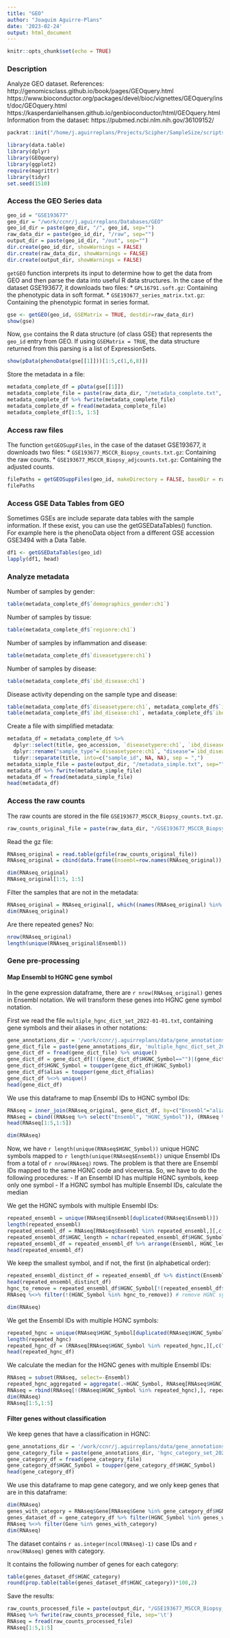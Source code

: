 ```yaml
---
title: "GEO"
author: "Joaquim Aguirre-Plans"
date: '2023-02-24'
output: html_document
---
```


```r
knitr::opts_chunk$set(echo = TRUE)
```



### Description

Analyze GEO dataset.
References:
http://genomicsclass.github.io/book/pages/GEOquery.html
https://www.bioconductor.org/packages/devel/bioc/vignettes/GEOquery/inst/doc/GEOquery.html
https://kasperdanielhansen.github.io/genbioconductor/html/GEOquery.html 
Information from the dataset:
https://pubmed.ncbi.nlm.nih.gov/36109152/

```r
packrat::init("/home/j.aguirreplans/Projects/Scipher/SampleSize/scripts/SampleSizeR")
```

```r
library(data.table)
library(dplyr)
library(GEOquery)
library(ggplot2)
require(magrittr)
library(tidyr)
set.seed(1510)
```



### Access the GEO Series data

```r
geo_id = "GSE193677"
geo_dir = "/work/ccnr/j.aguirreplans/Databases/GEO"
geo_id_dir = paste(geo_dir, "/", geo_id, sep="")
raw_data_dir = paste(geo_id_dir, "/raw", sep="")
output_dir = paste(geo_id_dir, "/out", sep="")
dir.create(geo_id_dir, showWarnings = FALSE)
dir.create(raw_data_dir, showWarnings = FALSE)
dir.create(output_dir, showWarnings = FALSE)
```

`getGEO` function interprets its input to determine how to get the data from GEO and then parse the data into useful R data structures.
In the case of the dataset GSE193677, it downloads two files:
* `GPL16791.soft.gz`: Containing the phenotypic data in soft format.
* `GSE193677_series_matrix.txt.gz`: Containing the phenotypic format in series format.

```r
gse <- getGEO(geo_id, GSEMatrix = TRUE, destdir=raw_data_dir)
show(gse)
```

Now, `gse` contains the R data structure (of class GSE) that represents the `geo_id` entry from GEO.
If using `GSEMatrix = TRUE`, the data structure returned from this parsing is a list of ExpressionSets.

```r
show(pData(phenoData(gse[[1]]))[1:5,c(1,6,8)])
```

Store the metadata in a file:

```r
metadata_complete_df = pData(gse[[1]])
metadata_complete_file = paste(raw_data_dir, "/metadata_complete.txt", sep="")
metadata_complete_df %>% fwrite(metadata_complete_file)
metadata_complete_df = fread(metadata_complete_file)
metadata_complete_df[1:5, 1:5]
```



### Access raw files

The function `getGEOSuppFiles`, in the case of the dataset GSE193677, it downloads two files:
* `GSE193677_MSCCR_Biopsy_counts.txt.gz`: Containing the raw counts.
* `GSE193677_MSCCR_Biopsy_adjcounts.txt.gz`: Containing the adjusted counts.

```r
filePaths = getGEOSuppFiles(geo_id, makeDirectory = FALSE, baseDir = raw_data_dir)
filePaths
```



### Access GSE Data Tables from GEO

Sometimes GSEs are include separate data tables with the sample information. If these exist, you can use the getGSEDataTables() function. For example here is the phenoData object from a different GSE accession GSE3494 with a Data Table.

```r
df1 <- getGSEDataTables(geo_id)
lapply(df1, head)
```



### Analyze metadata

Number of samples by gender:

```r
table(metadata_complete_df$`demographics_gender:ch1`)
```

Number of samples by tissue:

```r
table(metadata_complete_df$`regionre:ch1`)
```

Number of samples by inflammation and disease:

```r
table(metadata_complete_df$`diseasetypere:ch1`)
```

Number of samples by disease:

```r
table(metadata_complete_df$`ibd_disease:ch1`)
```

Disease activity depending on the sample type and disease:

```r
table(metadata_complete_df$`diseasetypere:ch1`, metadata_complete_df$`ibd_clinicianmeasure_inactive_active:ch1`)
table(metadata_complete_df$`ibd_disease:ch1`, metadata_complete_df$`ibd_clinicianmeasure_inactive_active:ch1`)
```

Create a file with simplified metadata:

```r
metadata_df = metadata_complete_df %>%
  dplyr::select(title, geo_accession, `diseasetypere:ch1`, `ibd_disease:ch1`, `ibd_clinicianmeasure_inactive_active:ch1`, `demographics_gender:ch1`, `regionre:ch1`, `study_eligibility_age_at_endo:ch1`) %>%
  dplyr::rename("sample_type"=`diseasetypere:ch1`, "disease"=`ibd_disease:ch1`, "disease_activity"=`ibd_clinicianmeasure_inactive_active:ch1`, "gender"=`demographics_gender:ch1`, "tissue"=`regionre:ch1`, "age"=`study_eligibility_age_at_endo:ch1`) %>%
  tidyr::separate(title, into=c("sample_id", NA, NA), sep = ",")
metadata_simple_file = paste(output_dir, "/metadata_simple.txt", sep="")
metadata_df %>% fwrite(metadata_simple_file)
metadata_df = fread(metadata_simple_file)
head(metadata_df)
```


### Access the raw counts

The raw counts are stored in the file `GSE193677_MSCCR_Biopsy_counts.txt.gz`.

```r
raw_counts_original_file = paste(raw_data_dir, "/GSE193677_MSCCR_Biopsy_counts.txt.gz", sep="")
```

Read the gz file:

```r
RNAseq_original = read.table(gzfile(raw_counts_original_file))
RNAseq_original = cbind(data.frame(Ensembl=row.names(RNAseq_original)), RNAseq_original)
```

```r
dim(RNAseq_original)
RNAseq_original[1:5, 1:5]
```

Filter the samples that are not in the metadata:

```r
RNAseq_original = RNAseq_original[, which((names(RNAseq_original) %in% c("Ensembl", metadata_df$sample_id)==TRUE))]
dim(RNAseq_original)
```

Are there repeated genes? No:

```r
nrow(RNAseq_original)
length(unique(RNAseq_original$Ensembl))
```


### Gene pre-processing

#### Map Ensembl to HGNC gene symbol

In the gene expression dataframe, there are `r nrow(RNAseq_original)` genes in Ensembl notation. We will transform these genes into HGNC gene symbol notation.

First we read the file `multiple_hgnc_dict_set_2022-01-01.txt`, containing gene symbols and their aliases in other notations:

```r
gene_annotations_dir = '/work/ccnr/j.aguirreplans/data/gene_annotations/data/out'
gene_dict_file = paste(gene_annotations_dir, 'multiple_hgnc_dict_set_2022-01-01.txt', sep='/')
gene_dict_df = fread(gene_dict_file) %>% unique()
gene_dict_df = gene_dict_df[!((gene_dict_df$HGNC_Symbol=="")|(gene_dict_df$alias=="")),]
gene_dict_df$HGNC_Symbol = toupper(gene_dict_df$HGNC_Symbol)
gene_dict_df$alias = toupper(gene_dict_df$alias)
gene_dict_df %<>% unique()
head(gene_dict_df)
```

We use this dataframe to map Ensembl IDs to HGNC symbol IDs:

```r
RNAseq = inner_join(RNAseq_original, gene_dict_df, by=c("Ensembl"="alias"))
RNAseq = cbind((RNAseq %>% select("Ensembl", "HGNC_Symbol")), (RNAseq %>% select(-"Ensembl", -"HGNC_Symbol"))) %>% unique()
head(RNAseq[1:5,1:5])
```

```r
dim(RNAseq)
```

Now, we have `r length(unique(RNAseq$HGNC_Symbol))` unique HGNC symbols mapped to `r length(unique(RNAseq$Ensembl))` unique Ensembl IDs from a total of `r nrow(RNAseq)` rows. The problem is that there are Ensembl IDs mapped to the same HGNC code and viceversa. So, we have to do the following procedures:
- If an Ensembl ID has multiple HGNC symbols, keep only one symbol
- If a HGNC symbol has multiple Ensembl IDs, calculate the median

We get the HGNC symbols with multiple Ensembl IDs:

```r
repeated_ensembl = unique(RNAseq$Ensembl[duplicated(RNAseq$Ensembl)])
length(repeated_ensembl)
repeated_ensembl_df = RNAseq[RNAseq$Ensembl %in% repeated_ensembl,][,c("Ensembl", "HGNC_Symbol")]
repeated_ensembl_df$HGNC_length = nchar(repeated_ensembl_df$HGNC_Symbol)
repeated_ensembl_df = repeated_ensembl_df %>% arrange(Ensembl, HGNC_length, HGNC_Symbol) %>% unique()
head(repeated_ensembl_df)
```

We keep the smallest symbol, and if not, the first (in alphabetical order):

```r
repeated_ensembl_distinct_df = repeated_ensembl_df %>% distinct(Ensembl, .keep_all = TRUE) %>% select(Ensembl, HGNC_Symbol) # dplyr::distinct keeps only the first distinct row in terms of Ensembl
head(repeated_ensembl_distinct_df)
hgnc_to_remove = repeated_ensembl_df$HGNC_Symbol[!(repeated_ensembl_df$HGNC_Symbol %in% repeated_ensembl_distinct_df$HGNC_Symbol)] # we get the HGNC_Symbol to remove
RNAseq %<>% filter(!(HGNC_Symbol %in% hgnc_to_remove)) # remove HGNC symbols selected before
```

```r
dim(RNAseq)
```

We get the Ensembl IDs with multiple HGNC symbols:

```r
repeated_hgnc = unique(RNAseq$HGNC_Symbol[duplicated(RNAseq$HGNC_Symbol)])
length(repeated_hgnc)
repeated_hgnc_df = (RNAseq[RNAseq$HGNC_Symbol %in% repeated_hgnc,][,c("Ensembl", "HGNC_Symbol")]) %>% arrange(HGNC_Symbol, Ensembl)
head(repeated_hgnc_df)
```

We calculate the median for the HGNC genes with multiple Ensembl IDs:

```r
RNAseq = subset(RNAseq, select=-Ensembl)
repeated_hgnc_aggregated = aggregate(.~HGNC_Symbol, RNAseq[RNAseq$HGNC_Symbol %in% repeated_hgnc,], median)
RNAseq = rbind(RNAseq[!(RNAseq$HGNC_Symbol %in% repeated_hgnc),], repeated_hgnc_aggregated) %>% rename("Gene"="HGNC_Symbol")
dim(RNAseq)
RNAseq[1:5,1:5]
```


#### Filter genes without classification

We keep genes that have a classification in HGNC:

```r
gene_annotations_dir = '/work/ccnr/j.aguirreplans/data/gene_annotations/data/out'
gene_category_file = paste(gene_annotations_dir, 'hgnc_category_set_2022-01-01.txt', sep='/')
gene_category_df = fread(gene_category_file)
gene_category_df$HGNC_Symbol = toupper(gene_category_df$HGNC_Symbol)
head(gene_category_df)
```

We use this dataframe to map gene category, and we only keep genes that are in this dataframe:

```r
dim(RNAseq)
genes_with_category = RNAseq$Gene[RNAseq$Gene %in% gene_category_df$HGNC_Symbol]
genes_dataset_df = gene_category_df %>% filter(HGNC_Symbol %in% genes_with_category)
RNAseq %<>% filter(Gene %in% genes_with_category)
dim(RNAseq)
```

The dataset contains `r as.integer(ncol(RNAseq)-1)` case IDs and `r nrow(RNAseq)` genes with category.

It contains the following number of genes for each category:

```r
table(genes_dataset_df$HGNC_category)
round(prop.table(table(genes_dataset_df$HGNC_category))*100,2)
```

Save the results: 

```r
raw_counts_processed_file = paste(output_dir, "/GSE193677_MSCCR_Biopsy_counts_processed.txt", sep="")
RNAseq %>% fwrite(raw_counts_processed_file, sep='\t')
RNAseq = fread(raw_counts_processed_file)
RNAseq[1:5,1:5]
```


